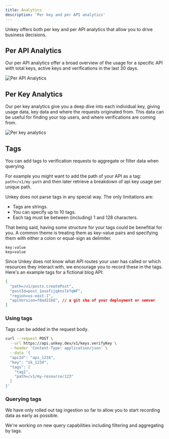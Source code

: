 ```yaml
---
title: Analytics
description: 'Per key and per API analytics'
---
```


Unkey offers both per key and per API analytics that allow you to drive business decisions.

## Per API Analytics

Our per API analytics offer a broad overview of the usage for a specific API with total keys, active keys and verifications in the last 30 days.

<Frame caption="Per API Analytics">
  <img src="/images/per-api-analytics.png" alt="Per API Analytics"/>
</Frame>


## Per Key Analytics

Our per key analytics give you a deep dive into each individual key, giving usage data, key data and where the requests originated from. This data can be useful for finding your top users, and where verifications are coming from.

<Frame caption="Per key Analytics">
  <img src="/images/per-key-analytics.png" alt="Per key analytics"/>
</Frame>


## Tags

You can add tags to verification requests to aggregate or filter data when querying.

For example you might want to add the path of your API as a tag: `path=/v1/my-path` and then later retrieve a breakdown of api key usage per unique path.

Unkey does not parse tags in any special way.
The only limitations are:
- Tags are strings.
- You can specify up to 10 tags.
- Each tag must be between (including) 1 and 128 characters.

That being said, having some structure for your tags could be benefitial for you.
A common theme is treating them as key-value pairs and specifying them with either a colon or equal-sign as delimiter.
```
key:value
key=value
```

Since Unkey does not know what API routes your user has called or which resources they interact with, we encourage you to record these in the tags.
Here's an example tags for a fictional blog API:


```json
[
  "path=/v1/posts.createPost",
  "postId=post_1asofijqknslkfqWF",
  "region=us-east-1",
  "apiVersion=f8ad21bd", // a git sha of your deployment or semver
]
```

### Using tags

Tags can be added in the request body.

```bash Providing Tags {7-10}
curl --request POST \
  --url https://api.unkey.dev/v1/keys.verifyKey \
  --header 'Content-Type: application/json' \
  --data '{
  "apiId": "api_1234",
  "key": "sk_1234",
  "tags": [
    "tag1",
    "path=/v1/my-resource/123"
  ]
}'
```


### Querying tags

We have only rolled out tag ingestion so far to allow you to start recording data as early as possible.

We're working on new query capabilities including filtering and aggregating by tags.
